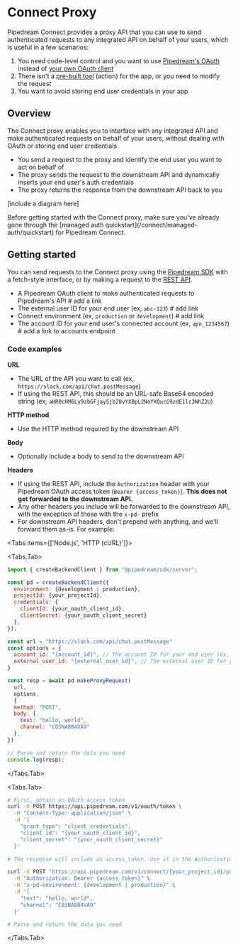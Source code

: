 
# Connect Proxy

Pipedream Connect provides a proxy API that you can use to send authenticated requests to any integrated API on behalf of your users, which is useful in a few scenarios:

1. You need code-level control and you want to use [Pipedream's OAuth](/connect/oauth-clients#using-pipedream-oauth) instead of [your own OAuth client](/connect/oauth-clients#using-your-own-oauth-client)
2. There isn't a [pre-built tool](/connect/components) (action) for the app, or you need to modify the request
3. You want to avoid storing end user credentials in your app

## Overview

The Connect proxy enables you to interface with any integrated API and make authenticated requests on behalf of your users, without dealing with OAuth or storing end user credentials.

- You send a request to the proxy and identify the end user you want to act on behalf of
- The proxy sends the request to the downstream API and dynamically inserts your end user's auth credentials
- The proxy returns the response from the downstream API back to you

[include a diagram here]

<Callout type="info">
Before getting started with the Connect proxy, make sure you've already gone through the [managed auth quickstart](/connect/managed-auth/quickstart) for Pipedream Connect.
</Callout>

## Getting started

You can send requests to the Connect proxy using the [Pipedream SDK](/connect/sdk) with a fetch-style interface, or by making a request to the [REST API](/rest-api/connect/proxy).

- A Pipedream OAuth client to make authenticated requests to Pipedream's API # add a link
- The external user ID for your end user (ex, `abc-123`) # add link
- Connect environment (ex, `production` or `development`) # add link
- The account ID for your end user's connected account (ex, `apn_1234567`) # add a link to accounts endpoint

### Code examples

**URL**

- The URL of the API you want to call (ex, `https://slack.com/api/chat.postMessage`)
- If using the REST API, this should be an URL-safe Base64 encoded string (ex, `aHR0cHM6Ly9zbGFjay5jb20vYXBpL2NoYXQucG9zdE1lc3NhZ2U`)

**HTTP method**

- Use the HTTP method required by the downstream API

**Body**

- Optionally include a body to send to the downstream API

**Headers**

- If using the REST API, include the `Authorization` header with your Pipedream OAuth access token (`Bearer {access_token}`). **This does not get forwarded to the downstream API.**
- Any other headers you include will be forwarded to the downstream API, with the exception of those with the `x-pd-` prefix
- For downstream API headers, don't prepend with anything, and we'll forward them as-is. For example:


<Tabs items={['Node.js', 'HTTP (cURL)']}>

<Tabs.Tab>
```javascript
import { createBackendClient } from "@pipedream/sdk/server";

const pd = createBackendClient({
  environment: {development | production},
  projectId: {your_projectId},
  credentials: {
    clientId: {your_oauth_client_id},
    clientSecret: {your_oauth_client_secret}
  },
});

const url = "https://slack.com/api/chat.postMessage"
const options = {
  account_id: "{account_id}", // The account ID for your end user (ex, apn_1234567)
  external_user_id: "{external_user_id}", // The external user ID for your end user
}

const resp = await pd.makeProxyRequest(
  url,
  options,
  {
  method: "POST",
  body: {
    text: "hello, world",
    channel: "C03NA8B4VA9"
  },
})

// Parse and return the data you need
console.log(resp);
```
</Tabs.Tab>

<Tabs.Tab>
```bash
# First, obtain an OAuth access token
curl -X POST https://api.pipedream.com/v1/oauth/token \
  -H "Content-Type: application/json" \
  -d '{
    "grant_type": "client_credentials",
    "client_id": "{your_oauth_client_id}",
    "client_secret": "{your_oauth_client_secret}"
  }'

# The response will include an access_token. Use it in the Authorization header below.

curl -X POST "https://api.pipedream.com/v1/connect/{your_project_id}/proxy/{url_safe_base64_encoded_url}?external_user_id={external_user_id}&account_id={apn_xxxxxxx}" \
  -H "Authorization: Bearer {access_token}" \
  -H "x-pd-environment: {development | production}" \
  -d '{
    "text": "hello, world",
    "channel": "C03NA8B4VA9"
  }'

# Parse and return the data you need
```
</Tabs.Tab>

</Tabs>